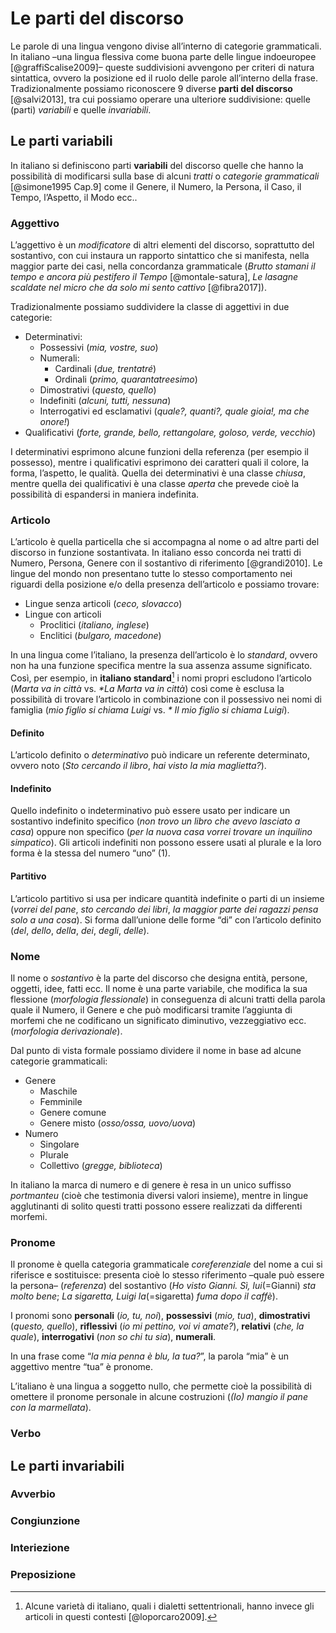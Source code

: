 
# Le parti del discorso

Le parole di una lingua vengono divise all'interno di categorie grammaticali. In italiano --una lingua flessiva come buona parte delle lingue indoeuropee [@graffiScalise2009]-- queste suddivisioni avvengono per criteri di natura sintattica, ovvero la posizione ed il ruolo delle parole all'interno della frase. Tradizionalmente possiamo riconoscere 9 diverse **parti del discorso** [@salvi2013], tra cui possiamo operare una ulteriore suddivisione: quelle (parti) *variabili* e quelle *invariabili*.  


## Le parti variabili

In italiano si definiscono parti **variabili** del discorso quelle che hanno la possibilità di modificarsi sulla base di alcuni *tratti* o *categorie grammaticali* [@simone1995 Cap.9] come il Genere, il Numero, la Persona, il Caso, il Tempo, l'Aspetto, il Modo ecc.. 

### Aggettivo  

L'aggettivo è un *modificatore* di altri elementi del discorso, soprattutto del sostantivo, con cui instaura un rapporto sintattico che si manifesta, nella maggior parte dei casi, nella concordanza grammaticale (*Brutto stamani il tempo e ancora più pestifero il Tempo* [@montale-satura], *Le lasagne scaldate nel micro che da solo mi sento cattivo* [@fibra2017]).


Tradizionalmente possiamo suddividere la classe di aggettivi in due categorie:

* Determinativi:
    * Possessivi (*mia, vostre, suo*)
    * Numerali:
        * Cardinali (*due, trentatré*) 
        * Ordinali (*primo, quarantatreesimo*)
    * Dimostrativi (*questo, quello*)
    * Indefiniti (*alcuni, tutti, nessuna*)
    * Interrogativi ed esclamativi (*quale?, quanti?, quale gioia!, ma che onore!*)
* Qualificativi (*forte, grande, bello, rettangolare, goloso, verde, vecchio*)

I determinativi esprimono alcune funzioni della referenza (per esempio il possesso), mentre i qualificativi esprimono dei caratteri quali il colore, la forma, l'aspetto, le qualità. Quella dei determinativi è una classe *chiusa*, mentre quella dei qualificativi è una classe *aperta* che prevede cioè la possibilità di espandersi in maniera indefinita.

### Articolo

L'articolo è quella particella che si accompagna al nome o ad altre parti del discorso in funzione sostantivata. In italiano esso concorda nei tratti di Numero, Persona, Genere con il sostantivo di riferimento [@grandi2010].
Le lingue del mondo non presentano tutte lo stesso comportamento nei riguardi della posizione e/o della presenza dell'articolo e possiamo trovare:

* Lingue senza articoli (*ceco, slovacco*)
* Lingue con articoli
    * Proclitici (*italiano, inglese*)
    * Enclitici (*bulgaro, macedone*)

In una lingua come l'italiano, la presenza dell'articolo è lo *standard*, ovvero non ha una funzione specifica mentre la sua assenza assume significato. Così, per esempio, in **italiano standard**^[Alcune varietà di italiano, quali i dialetti settentrionali, hanno invece gli articoli in questi contesti [@loporcaro2009].] i nomi propri escludono l'articolo (*Marta va in città* vs. *\*La Marta va in città*) così come è esclusa la possibilità di trovare l'articolo in combinazione con il possessivo nei nomi di famiglia (*mio figlio si chiama Luigi* vs. *\* Il mio figlio si chiama Luigi*). 

\begin{table}[]
\begin{tabular}{@{}lrrrrrr@{}}
\toprule
      & \multicolumn{2}{c}{Definito} & \multicolumn{2}{c}{Indefinito} & \multicolumn{2}{c}{Partitivo} \\ \midrule
      & Sing          & Plur         & Sing           & Plur          & Sing          & Plur          \\
Masch & il            & i            & un             & -             & del           & dei           \\
Masch & lo            & gli          & uno            & -             & dello         & degli         \\
Fem   & la            & le           & una            & -             & della         & delle         \\ \bottomrule
\end{tabular}
\caption{Tabella riassuntiva degli articoli in italiano}
\end{table}





#### Definito

L'articolo definito o *determinativo* può indicare un referente determinato, ovvero noto (*Sto cercando il libro*, *hai visto la mia maglietta?*).


#### Indefinito

Quello indefinito o indeterminativo può essere usato per indicare un sostantivo indefinito specifico (*non trovo un libro che avevo lasciato a casa*) oppure non specifico (*per la nuova casa vorrei trovare un inquilino simpatico*). Gli articoli indefiniti non possono essere usati al plurale e la loro forma è la stessa del numero "uno" (1). 


#### Partitivo

L'articolo partitivo si usa per indicare quantità indefinite o parti di un insieme (*vorrei del pane*, *sto cercando dei libri*, *la maggior parte dei ragazzi pensa solo a una cosa*). Si forma dall'unione delle forme "di" con l'articolo definito (*del*, *dello*, *della*, *dei*, *degli*, *delle*).

### Nome

Il nome o *sostantivo* è la parte del discorso che designa entità, persone, oggetti, idee, fatti ecc. 
Il nome è una parte variabile, che modifica la sua flessione (*morfologia flessionale*) in conseguenza di alcuni tratti della parola quale il Numero, il Genere e che può modificarsi tramite l'aggiunta di morfemi che ne codificano un significato diminutivo, vezzeggiativo ecc. (*morfologia derivazionale*).

Dal punto di vista formale possiamo dividere il nome in base ad alcune categorie grammaticali:

* Genere
    * Maschile 
    * Femminile 
    * Genere comune
    * Genere misto (*osso/ossa, uovo/uova*)

* Numero
    * Singolare
    * Plurale 
    * Collettivo (*gregge, biblioteca*)


In italiano la marca di numero e di genere è resa in un unico suffisso *portmanteu* (cioè che testimonia diversi valori insieme), mentre in lingue agglutinanti di solito questi tratti possono essere realizzati da differenti morfemi. 


### Pronome

Il pronome è quella categoria grammaticale *coreferenziale* del nome a cui si riferisce e sostituisce: presenta cioè lo stesso riferimento --quale può essere la persona-- (*referenza*) del sostantivo (*Ho visto Gianni. Sì, lui*(=Gianni) *sta molto bene*; *La sigaretta, Luigi la*(=sigaretta) *fuma dopo il caffè*).

I pronomi sono **personali** (*io, tu, noi*), **possessivi** (*mio, tua*), **dimostrativi** (*questo, quello*), **riflessivi** (*io mi pettino, voi vi amate?*), **relativi** (*che, la quale*), **interrogativi** (*non so chi tu sia*), **numerali**.

In una frase come "*la mia penna è blu, la tua?*", la parola "mia" è un aggettivo mentre "tua" è pronome.

L'italiano è una lingua a soggetto nullo, che permette cioè la possibilità di omettere il pronome personale in alcune costruzioni (*(Io) mangio il pane con la marmellata*).


### Verbo

## Le parti invariabili

### Avverbio
### Congiunzione
### Interiezione
### Preposizione
